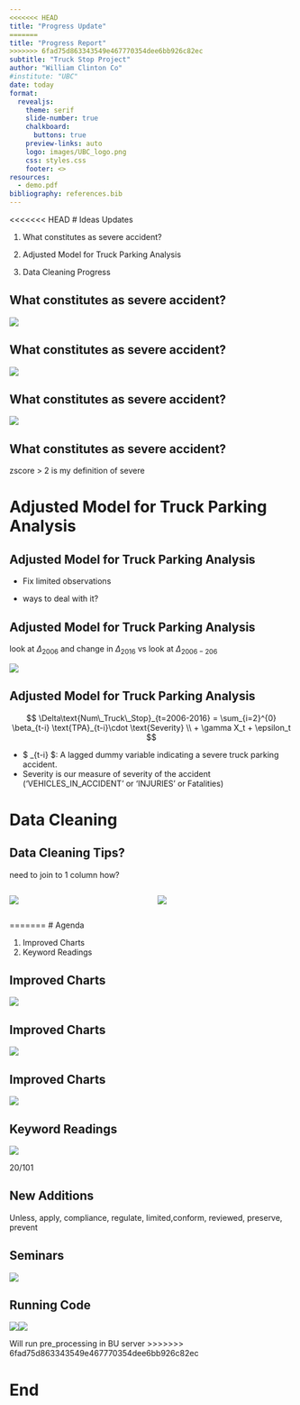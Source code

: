 ```yaml
---
<<<<<<< HEAD
title: "Progress Update"
=======
title: "Progress Report"
>>>>>>> 6fad75d863343549e467770354dee6bb926c82ec
subtitle: "Truck Stop Project"
author: "William Clinton Co"
#institute: "UBC"
date: today
format:
  revealjs: 
    theme: serif
    slide-number: true
    chalkboard: 
      buttons: true
    preview-links: auto
    logo: images/UBC_logo.png
    css: styles.css
    footer: <>
resources:
  - demo.pdf
bibliography: references.bib
---
```


<<<<<<< HEAD
# Ideas Updates

1.  What constitutes as severe accident?

2.  Adjusted Model for Truck Parking Analysis

3.  Data Cleaning Progress

## What constitutes as severe accident?

![](images/3.png)

## What constitutes as severe accident?

![](images/2.png)

## What constitutes as severe accident?

![](images/1.png)

## What constitutes as severe accident?

zscore \> 2 is my definition of severe

# Adjusted Model for Truck Parking Analysis

## Adjusted Model for Truck Parking Analysis

-   Fix limited observations

-   ways to deal with it?

## Adjusted Model for Truck Parking Analysis

look at $\Delta_{2006}$ and change in $\Delta_{2016}$ vs look at $\Delta_{2006-206}$

![](images/4.png)

## Adjusted Model for Truck Parking Analysis

$$
\Delta\text{Num\_Truck\_Stop}_{t=2006-2016} = \sum_{i=2}^{0} \beta_{t-i} \text{TPA}_{t-i}\cdot \text{Severity} \\
+ \gamma X_t + \epsilon_t
$$

-   \$ \text{TPA}\_{t-i} \$: A lagged dummy variable indicating a severe truck parking accident.
-   Severity is our measure of severity of the accident ('VEHICLES_IN_ACCIDENT' or 'INJURIES' or Fatalities)

# Data Cleaning

## Data Cleaning Tips?

need to join to 1 column how?

::: columns
::: {.column width="50%"}
![](images/6.png)
:::

::: {.column width="50%"}
![](images/5.png)
:::
:::
=======
# Agenda

1.  Improved Charts
2.  Keyword Readings

## Improved Charts

![](images/output1-01.png)

## Improved Charts

![](images/output-01.png)

## Improved Charts

![](images/output2.png)

## Keyword Readings

![](images/Screenshot%202024-08-28%20235756.png)

20/101

## New Additions

Unless, apply, compliance, regulate, limited,conform, reviewed, preserve, prevent

## Seminars

![](images/Screenshot%202024-08-29%20044440.png)

## Running Code

![](images/Screenshot 2024-08-29 120227.png)![](images/Screenshot 2024-08-29 120414.png)

Will run pre_processing in BU server
>>>>>>> 6fad75d863343549e467770354dee6bb926c82ec

# End
